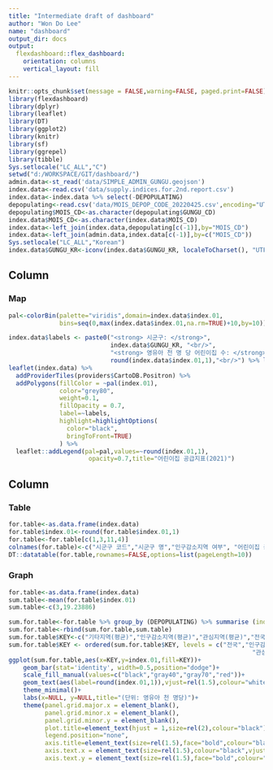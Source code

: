 ```yaml
---
title: "Intermediate draft of dashboard"
author: "Won Do Lee"
name: "dashboard"
output_dir: docs
output: 
  flexdashboard::flex_dashboard:
    orientation: columns
    vertical_layout: fill
---
```


```r
knitr::opts_chunk$set(message = FALSE,warning=FALSE, paged.print=FALSE)
library(flexdashboard)
library(dplyr)
library(leaflet)
library(DT)
library(ggplot2)
library(knitr)
library(sf)
library(ggrepel)
library(tibble)
Sys.setlocale("LC_ALL","C")
setwd("d:/WORKSPACE/GIT/dashboard/")
admin.data<-st_read('data/SIMPLE_ADMIN_GUNGU.geojson')
index.data<-read.csv('data/supply.indices.for.2nd.report.csv')
index.data<-index.data %>% select(-DEPOPULATING)
depopulating<-read.csv('data/MOIS_DEPOP_CODE_20220425.csv',encoding="UTF-8")[c(3,7)]
depopulating$MOIS_CD<-as.character(depopulating$GUNGU_CD)
index.data$MOIS_CD<-as.character(index.data$MOIS_CD)
index.data<-left_join(index.data,depopulating[c(-1)],by="MOIS_CD")
index.data<-left_join(admin.data,index.data[c(-1)],by=c("MOIS_CD"))
Sys.setlocale("LC_ALL","Korean")
index.data$GUNGU_KR<-iconv(index.data$GUNGU_KR, localeToCharset(), "UTF-8")
```

Column {data-width=600}
-----------------------------------------------------------------------

### Map

```r
pal<-colorBin(palette="viridis",domain=index.data$index.01,
              bins=seq(0,max(index.data$index.01,na.rm=TRUE)+10,by=10))

index.data$labels <- paste0("<strong> 시군구: </strong>", 
                            index.data$GUNGU_KR, "<br/>",
                            "<strong> 영유아 천 명 당 어린이집 수: </strong>",
                            round(index.data$index.01,1),"<br/>") %>% lapply(htmltools::HTML)
leaflet(index.data) %>% 
  addProviderTiles(providers$CartoDB.Positron) %>%
  addPolygons(fillColor = ~pal(index.01),
              color="grey80",
              weight=0.1,
              fillOpacity = 0.7,
              label=~labels,
              highlight=highlightOptions(
                color="black",
                bringToFront=TRUE)
              ) %>%
  leaflet::addLegend(pal=pal,values=~round(index.01,1),
                      opacity=0.7,title="어린이집 공급지표(2021)")
```

Column {data-width=400}
-----------------------------------------------------------------------

### Table

```r
for.table<-as.data.frame(index.data)
for.table$index.01<-round(for.table$index.01,1)
for.table<-for.table[c(1,3,11,4)]
colnames(for.table)<-c("시군구 코드","시군구 명","인구감소지역 여부", "어린이집 공급지표(2021)")
DT::datatable(for.table,rownames=FALSE,options=list(pageLength=10))
```

### Graph

```r
for.table<-as.data.frame(index.data)
sum.table<-mean(for.table$index.01)
sum.table<-c(3,19.23886)

sum.for.table<-for.table %>% group_by (DEPOPULATING) %>% summarise (index.01=mean(index.01))
sum.for.table<-rbind(sum.for.table,sum.table)
sum.for.table$KEY<-c("기타지역(평균)","인구감소지역(평균)","관심지역(평균)","전국")
sum.for.table$KEY <- ordered(sum.for.table$KEY, levels = c("전국","인구감소지역(평균)",
                                                                   "관심지역(평균)","기타지역(평균)"))
ggplot(sum.for.table,aes(x=KEY,y=index.01,fill=KEY))+
    geom_bar(stat='identity', width=0.5,position="dodge")+
    scale_fill_manual(values=c("black","gray40","gray70","red"))+
    geom_text(aes(label=round(index.01,1)),vjust=rel(1.5),colour="white",size=rel(7))+
    theme_minimal()+
    labs(x=NULL, y=NULL,title="(단위: 영유아 천 명당)")+
    theme(panel.grid.major.x = element_blank(),
          panel.grid.minor.x = element_blank(),
          panel.grid.minor.y = element_blank(),
          plot.title=element_text(hjust = 1,size=rel(2),colour="black"),
          legend.position="none",
          axis.title=element_text(size=rel(1.5),face="bold",colour="black"),
          axis.text.x = element_text(size=rel(1.5),colour="black",vjust=5),
          axis.text.y = element_text(size=rel(1.5),face="bold",colour="black"))
  
```


